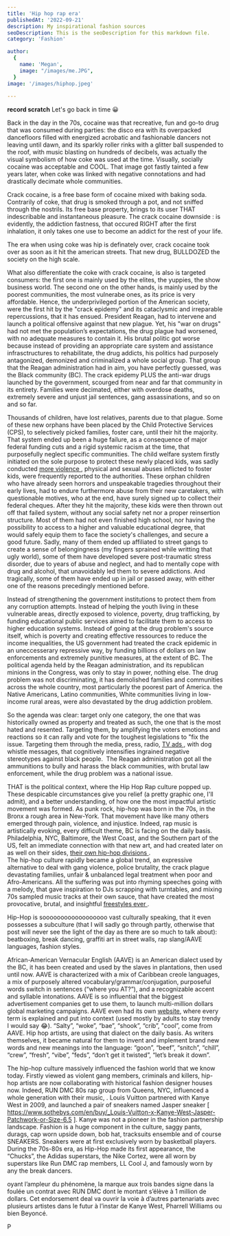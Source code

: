 ```yaml
---
title: 'Hip hop rap era'
publishedAt: '2022-09-21'
description: My inspirational fashion sources
seoDescription: This is the seoDescription for this markdown file.
category: 'Fashion'

author:
  {
    name: 'Megan',
    image: "/images/me.JPG",
  }
image: '/images/hiphop.jpeg'
  
---
```


**record scratch** Let's go back in time 😀

Back in the day in the 70s, cocaine was that recreative, fun and go-to drug that was consumed during parties: the disco era with its overpacked dancefloors filled with energized acrobatic and fashionable dancers not leaving until dawn, and its sparkly roller rinks with a glitter ball suspended to the roof,
 with music blasting on hundreds of decibels, was actually the visual symbolism of how coke was used at the time. 
Visually, socially cocaine was acceptable and COOL. That image got fastly tainted a few years later, when coke was linked with negative connotations and had drastically decimate whole communities.

Crack cocaine, is a free base form of cocaine mixed with baking soda. Contrarily of coke, that drug is smoked through a pot, and not sniffed through the nostrils. Its free base property, brings to its user THAT indescribable and instantaneous pleasure. 
The crack cocaine downside : is evidently, the addiction fastness, that occured RIGHT after the first inhalation, it only takes one use to become an addict for the rest of your life. 

The era when using coke was hip is definately over, crack cocaine took over as soon as it hit the american streets. That new drug, BULLDOZED the society on the high scale.

What also differentiate the coke with crack cocaine, is also is targeted consumers: the first one is mainly used by the elites, the yuppies, the show business world. The second one on the other hands, is mainly used by the poorest communities, the most vulnerabe ones, as its price is very affordable. 
Hence, the underprivileged portion of the American society, were the first hit by the "crack epidemy" and its cataclysmic and irreparable repercussions, that it has ensued. 
President Reagan, had to intervene and launch a political offensive against that new plague. Yet, his "war on drugs" had not met the population’s expectations, the drug plague had worsened, with no adequate measures to contain it. 
His brutal politic got worse because instead of providing an appropriate care system and assistance infrasctructures to rehabilitate, the drug addicts, his politics had purposely antagonized, demonized and criminalized a whole social group.
That group that the Reagan administration had in aim, you have perfectly guessed, was the Black community (BC).
The crack epidemy PLUS the anti-war drugs launched by the government, scourged from near and far that community in its entirety. Families were decimated, either with overdose deaths, extremely severe and unjust jail sentences, gang assassinations, and so on and so far.

Thousands of children, have lost relatives, parents due to that plague. Some of these new orphans have been placed by the Child Protective Services (CPS), to selectively picked families, foster care, until their hit the majority.
That system ended up been a huge failure, as a consequence of major federal funding cuts and a rigid systemic racism at the time, that purposefully neglect specific communities.
The child welfare system firstly initiated on the sole purpose to protect these newly placed kids, was sadly conducted <a href="https://imprintnews.org/child-welfare-2/nearly-half-of-children-experience-cps-investigations/57396 "> more violence </a>, physical and sexual abuses inflicted to foster kids, were frequently reported to the authorities.
These orphan children who have already seen horrors and unspeakable tragedies throughout their early lives, had to endure furthermore abuse from their new caretakers, with questionable motives, who at the end, have surely signed up to collect their federal cheques. 
After they hit the majority, these kids were then thrown out off that failed system, without any social safety net nor a proper reinsertion structure. Most of them had not even finished high school, nor having the possibility to access to a higher and valuable educational degree, that would safely equip them to face the society's challenges, and secure a good future.
Sadly, many of them ended up affiliated to street gangs to create a sense of belongingness (my fingers sprained while writting that ugly world), some of them have developed severe post-traumatic stress disorder, due to years of abuse and neglect, and had to mentally cope with drug and alcohol, that unavoidably led them to severe addictions. 
And tragically, some of them have ended up in jail or passed away, with either one of the reasons precedingly mentioned before. 


Instead of strengthening the government institutions to protect them from any corruption attempts. Instead of helping the youth living in these vulnerable areas, directly exposed to violence, poverty, drug trafficking, by funding educational public services aimed to facilitate them to access to higher education systems.
Instead of going at the drug problem's source itself, which is poverty and creating effective ressources to reduce the income inequalities, the US government had treated the crack epidemic in an uneccesserary repressive way, by funding billions of dollars on law enforcements and extremely punitive measures, at the extent of BC.
The political agenda held by the Reagan administration, and its republican minions in the Congress, was only to stay in power, nothing else. The drug problem was not discriminating, it has demolished families and communities across the whole country, most particularly the poorest part of America.
the Native Americans, Latino communities, White communities living in low-income rural areas, were also devastated by the drug addiction problem.

So the agenda was clear: target only one category, the one that was historically owned as property and treated as such, the one that is the most hated and resented. 
Targeting them, by amplifying the voters emotions and reactions so it can rally and vote for the toughest legislations to "fix the issue. Targeting them through the media, press, radio, <a href="https://www.youtube.com/watch?v=lQXgVM30mIY"> TV ads </a>, with dog whistle messages, that cognitively intensifies ingrained negative stereotypes against black people. 
The Reagan administration got all the ammunitions to bully and harass the black communities, with brutal law enforcement, while the drug problem was a national issue.

THAT is the political context, where the Hip Hop Rap culture popped up. These despicable circumstances give you relief (a pretty graphic one, I'll admit), and a better understanding, of how one the most impactful artistic movement was formed. As punk rock, hip-hop was born in the 70s, in the Bronx a rough area in New-York. That movement have like many others emerged through pain, violence, and injustice. 
Indeed, rap music is artistically evoking, every difficult theme, BC is facing on the daily basis. Philadelphia, NYC, Baltimore, the West Coast, and the Southern part of the US, felt an immediate connection with that new art, and had created later on as well on their sides, <a href="https://www.npr.org/2022/02/09/1079761477/snoop-dogg-now-owns-death-row-records"> their own hip-hop divisions </a>.   
The hip-hop culture rapidly became a global trend, an expressive alternative to deal with gang violence, police brutality, the crack plague devastating families, unfair & unbalanced legal treatment when poor and Afro-Americans. All the suffering was put into rhyming speeches going with a melody, that gave inspiration to DJs scrapping with turntables, and mixing 70s sampled music tracks at their own sauce, that have created the most provocative, brutal, and insightful <a href="https://www.xxlmag.com/best-hip-hop-radio-freestyles/" > freestyles ever </a>. 

Hip-Hop is soooooooooooooooooo vast culturally speaking, that it even possesses a subculture (that I will sadly go through partly, otherwise that post will never see the light of the day as there are so much to talk about): beatboxing, break dancing, graffiti art in street walls, rap slang/AAVE languages, fashion styles. 

African-American Vernacular English (AAVE) is an American dialect used by the BC, it has been created and used by the slaves in plantations, then used until now. AAVE is characterized with a mix of Caribbean creole languages, a mix of purposely altered vocabulary/grammar/conjugation, purposeful words switch in sentences (“where you AT?”), and a recognizable accent and syllable intonations. 
AAVE is so influential that the biggest advertisement companies get to use them, to launch multi-million dollars global marketing campaigns. AAVE even had its own <a href="https://www.urbandictionary.com/define.php?term=urbandictionary"> website</a>, where every term is explained and put into context (used mostly by adults to stay trendy I would say 😂). 
“Salty”, “woke”, “bae”, “shook”, “crib”, "cool”, come from AAVE. Hip hop artists, are using that dialect on the daily basis. As writers themselves, it became natural for them to invent and implement brand new words and new meanings into the language: “goon”, “beef”, “snitch”, “chill”, “crew”, “fresh”, “vibe”, “feds”, “don’t get it twisted”, “let’s break it down”.

The hip-hop culture massively influenced the fashion world that we know today. Firstly viewed as violent gang members, criminals and killers, hip-hop artists are now collaborating with historical fashion designer houses now. Indeed, RUN DMC  80s rap group from Queens, NYC,  influenced a whole generation with their music,      . Louis Vuitton partnered with Kanye West in 2009, and launched a pair of sneakers named Jasper sneaker [ https://www.sothebys.com/en/buy/_Louis-Vuitton-x-Kanye-West-Jasper-Patchwork-or-Size-6.5  ]. Kanye was not a pioneer in the fashion partnership landscape. Fashion is a huge component in the culture, saggy pants, durags, cap worn upside down, bob hat, tracksuits ensemble and of course SNEAKERS. 
Sneakers were at first exclusively worn by basketball players. During the 70s-80s era, as Hip-Hop made its first appearance, the “Chucks”, the Adidas superstars, the Nike Cortez, were all worn by superstars like Run DMC rap members,  LL Cool J, and famously worn by any the break dancers. 

oyant l’ampleur du phénomène, la marque aux trois bandes signe dans la foulée un contrat avec RUN DMC dont le montant s’élève à 1 million de dollars. Cet endorsement deal va ouvrir la voie à d’autres partenariats avec plusieurs artistes dans le futur à l’instar de Kanye West, Pharrell Williams ou bien Beyoncé.

P